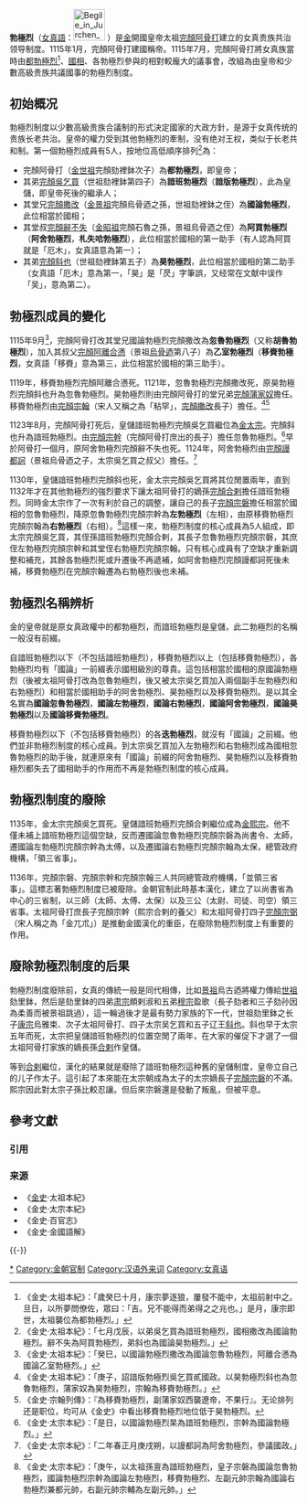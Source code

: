 {{Dablink|据《金史》用法：'''勃極烈'''指金太祖时建立的参议国事的制度及相关的高级官员。女真原来的部落首领，称作“勃堇”。见[[勃极烈_(消歧义)|勃极烈 (消歧义)]]}}

'''勃極烈'''（[[女真語|女真語]]：[[File:Begile_in_Jurchen_script.JPG|55px]] {{IPA|/bə(g)i lə/}}）是[[金朝|金]]開國皇帝太祖[[完顏阿骨打|完顏阿骨打]]建立的女真贵族共治领导制度。1115年1月，完顏阿骨打建國稱帝。1115年7月，完顏阿骨打將女真族當時由[[都勃極烈|都勃極烈]]<ref>《金史·太祖本紀》：「歲癸巳十月，康宗夢逐狼，屢發不能中，太祖前射中之。旦日，以所夢問僚佐，眾曰：「吉。兄不能得而弟得之之兆也。」是月，康宗即世，太祖襲位為都勃極烈。」</ref>、[[國相|國相]]、各勃極烈參與的相對較龐大的議事會，改組為由皇帝和少數高級贵族共議國事的勃極烈制度。

==初始概况==
勃極烈制度以少數高級贵族合議制的形式決定國家的大政方針，是源于女真传统的贵族长老共治。皇帝的權力受到其他勃極烈的牽制，没有绝对王权，类似于长老共和制。第一個勃極烈成員有5人，按地位高低順序排列<ref>《金史·太祖本紀》：「七月戊辰，以弟吳乞買為諳班勃極烈，國相撒改為國論勃極烈。辭不失為阿買勃極烈，弟斜也為國論昊勃極烈。」</ref>為：
*完顏阿骨打（[[金世祖|金世祖]]完顏劾裡鉢次子）為'''都勃極烈'''，即皇帝；
*其弟[[金太宗|完顏吳乞買]]（世祖劾裡鉢第四子）為'''諳班勃極烈'''（'''諳版勃極烈'''），此為皇儲，即皇帝死後的繼承人；
*其堂兄[[完顏撒改|完顏撒改]]（[[金景祖|金景祖]]完顏烏骨迺之孫，世祖劾裡鉢之侄）為'''國論勃極烈'''，此位相當於國相；
*其堂叔[[完顏辭不失|完顏辭不失]]（[[金昭祖|金昭祖]]完顏石魯之孫，景祖烏骨迺之侄）為'''阿買勃極烈'''（'''阿舍勃極烈'''，'''札失哈勃極烈'''），此位相當於國相的第一助手（有人認為阿買就是「厄木」，女真語意為第一）；
*其弟[[完顏斜也|完顏斜也]]（世祖劾裡鉢第五子）為'''昊勃極烈'''，此位相當於國相的第二助手（女真語「厄木」意為第一，「昊」是「昃」字筆誤，又经常在文献中误作「吴」，意為第二）。

==勃極烈成員的變化==
1115年9月<ref>《金史·太祖本紀》：「癸巳，以國論勃極烈撒改為國論忽魯勃極烈，阿離合懣為國論乙室勃極烈。」</ref>，完顏阿骨打改其堂兄國論勃極烈完顏撒改為'''忽魯勃極烈'''（又称'''胡魯勃極烈'''），加入其叔父[[完顏阿離合懣|完顏阿離合懣]]（景祖[[烏骨廼|烏骨迺]]第八子）為'''乙室勃極烈'''（'''移賚勃極烈'''，女真語「移賚」意為第三，此位相當於國相的第三助手）。

1119年，移賚勃極烈完顏阿離合懣死。1121年，忽魯勃極烈完顏撒改死，原昊勃極烈完顏斜也升為忽魯勃極烈。昊勃極烈則由完顏阿骨打的堂兄弟[[完顏蒲家奴|完顏蒲家奴]]擔任。移賚勃極烈由[[完顏宗翰|完顏宗翰]]（宋人又稱之為「粘罕」，[[完顏撒改|完顏撒改]]長子）擔任。<ref>《金史·太祖本紀》：「庚子，詔諳版勃極烈吳乞買貳國政。以昊勃極烈斜也為忽魯勃極烈，蒲家奴為昊勃極烈，宗翰為移賚勃極烈。」</ref><ref>《金史·宗翰列傳》：『為移賚勃極烈，副蒲家奴西襲遼帝，不果行』。无论排列还是职位，均可从《金史》中看出移賚勃極烈地位低于昊勃極烈。</ref>

1123年8月，完顏阿骨打死后，皇儲諳班勃極烈完顏吳乞買繼位為[[金太宗|金太宗]]。完顏斜也升為諳班勃極烈。由[[完顏宗幹|完顏宗幹]]（完顏阿骨打庶出的長子）擔任忽魯勃極烈。<ref>《金史·太宗本紀》：「是日，以國論勃極烈杲為諳班勃極烈，宗幹為國論勃極烈。」</ref>早於阿骨打一個月，原阿舍勃極烈完顏辭不失也死。1124年，阿舍勃極烈由[[完顏謾都訶|完顏謾都訶]]（景祖烏骨迺之子，太宗吳乞買之叔父）擔任。<ref>《金史·太宗本紀》：「二年春正月庚戌朔，以謾都訶為阿舍勃極烈，參議國政。」</ref>

1130年，皇儲諳班勃極烈完顏斜也死，金太宗完顏吳乞買將其位閒置兩年，直到1132年才在其他勃極烈的強烈要求下讓太祖阿骨打的嫡孫[[完顏合剌|完顏合剌]]擔任諳班勃極烈。同時金太宗作了一次有利於自己的調整，讓自己的長子[[完顏宗磐|完顏宗磐]]擔任相當於國相的忽魯勃極烈，降原忽魯勃極烈完顏宗幹為'''左勃極烈'''（左相），由原移賚勃極烈完顏宗翰為'''右勃極烈'''（右相）。<ref>《金史·太宗本紀》：「庚午，以太祖孫亶為諳班勃極烈，皇子宗磐為國論忽魯勃極烈，國論勃極烈宗幹為國論左勃極烈，移賚勃極烈、左副元帥宗翰為國論右勃極烈兼都元帥，右副元帥宗輔為左副元帥。」</ref>這樣一來，勃極烈制度的核心成員為5人組成，即太宗完顏吳乞買，其侄孫諳班勃極烈完顏合剌，其長子忽魯勃極烈完顏宗磐，其庶侄左勃極烈完顏宗幹和其堂侄右勃極烈完顏宗翰。只有核心成員有了空缺才重新調整和補充，其餘各勃極烈死或升遷後不再遞補，如阿舍勃極烈完顏謾都訶死後未補，移賚勃極烈在完顏宗翰遷為右勃極烈後也未補。

==勃極烈名稱辨析==
金的皇帝就是原女真政權中的都勃極烈，而諳班勃極烈是皇儲，此二勃極烈的名稱一般沒有前綴。

自諳班勃極烈以下（不包括諳班勃極烈），移賚勃極烈以上（包括移賚勃極烈），各勃極烈均有「國論」一前綴表示國相級別的尊貴。這包括相當於國相的原國論勃極烈（後被太祖阿骨打改為忽魯勃極烈，後又被太宗吳乞買加入兩個副手左勃極烈和右勃極烈）和相當於國相助手的阿舍勃極烈、昊勃極烈以及移賚勃極烈。是以其全名實為'''國論忽魯勃極烈'''，'''國論左勃極烈'''，'''國論右勃極烈'''，'''國論阿舍勃極烈'''，'''國論昊勃極烈'''以及'''國論移賚勃極烈'''。

移賚勃極烈以下（不包括移賚勃極烈）的各'''迭勃極烈'''，就沒有「國論」之前綴。他們並非勃極烈制度的核心成員。到太宗吳乞買加入左勃極烈和右勃極烈成為國相忽魯勃極烈的助手後，就連原來有「國論」前綴的阿舍勃極烈、昊勃極烈以及移賚勃極烈都失去了國相助手的作用而不再是勃極烈制度的核心成員。

{{citation needed|在清代修订的四库全书版《三朝北盟会编》中，勃极烈一词均被改写为'''贝勒'''。}}

==勃極烈制度的廢除==
1135年，金太宗完顏吳乞買死。皇儲諳班勃極烈完顏合剌繼位成為[[金熙宗|金熙宗]]。他不僅未補上諳班勃極烈這個空缺，反而遷國論忽魯勃極烈完顏宗磐為尚書令、太師，遷國論左勃極烈完顏宗幹為太傅，以及遷國論右勃極烈完顏宗翰為太保，總管政府機構，「領三省事」。

1136年，完顏宗磐、完顏宗幹和完顏宗翰三人共同總管政府機構，「並領三省事」。這標志著勃極烈制度已被廢除。金朝官制此時基本漢化，建立了以尚書省為中心的三省制，以三師（太師、太傅、太保）以及三公（太尉、司徒、司空）領三省事。太祖阿骨打庶長子完顏宗幹（熙宗合剌的養父）和太祖阿骨打四子[[完顏宗弼|完顏宗弼]]（宋人稱之為「金兀朮」）是推動金國漢化的重臣，在廢除勃極烈制度上有重要的作用。

==廢除勃極烈制度的后果==
勃極烈制度廢除前，女真的傳統一般是同代相傳，比如[[金景祖|景祖]]烏古迺將權力傳給[[金世祖|世祖]]劾里鉢，然后是劾里鉢的四弟[[金肃宗|肃宗]]頗剌淑和五弟[[金穆宗|穆宗]]盈歌（長子劾者和三子劾孙因為柔善而被景祖跳過），這一輪過後才是最有勢力家族的下一代，世祖劾里鉢之长子[[金康宗|康宗]]烏雅束、次子太祖阿骨打、四子太宗吴乞買和五子辽王[[完顏斜也|斜也]]。斜也早于太宗五年而死，太宗把皇儲諳班勃極烈的位置空閒了兩年，在大家的催促下才選了一個太祖阿骨打家族的嫡長孫[[金熙宗|合剌]]作皇儲。

等到[[金熙宗|合剌]]繼位，漢化的結果就是廢除了諳班勃極烈這种舊的皇儲制度，皇帝立自己的儿子作太子。這引起了本來能在太宗朝成為太子的太宗嫡長子[[完顏宗磐|完顏宗磐]]的不滿。熙宗因此對太宗子孫比較忍讓。但后來宗磐還是發動了叛亂，但被平息。

== 參考文獻 ==
=== 引用 ===
{{Reflist}}

=== 来源 ===
*《[[金史|金史]]·太祖本紀》
*《金史·太宗本紀》
*《金史·百官志》
*《金史·金國語解》

{{-}}
{{金国官职}}

[[Category:勃极烈|*]]
[[Category:金朝官制|Category:金朝官制]]
[[Category:汉语外来词|Category:汉语外来词]]
[[Category:女真语|Category:女真语]]